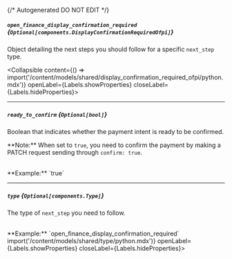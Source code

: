{/* Autogenerated DO NOT EDIT  */}

##### `open_finance_display_confirmation_required` *{`Optional[components.DisplayConfirmationRequiredOfpi]`}*
Object detailing the next steps you should follow for a specific `next_step` type.

<Collapsible content={() => import('/content/models/shared/display_confirmation_required_ofpi/python.mdx')} openLabel={Labels.showProperties} closeLabel={Labels.hideProperties}>
</Collapsible>

---
##### `ready_to_confirm` *{`Optional[bool]`}*
Boolean that indicates whether the payment intent is ready to be confirmed. 

  \*\*Note:\*\* When set to `true`, you need to confirm the payment by making a PATCH request sending through `confirm: true`.

<br/>
**Example:** `true`

---
##### `type` *{`Optional[components.Type]`}*
The type of `next_step` you need to follow.

<br/>
**Example:** `open_finance_display_confirmation_required`
<Collapsible content={() => import('/content/models/shared/type/python.mdx')} openLabel={Labels.showProperties} closeLabel={Labels.hideProperties}>
</Collapsible>


